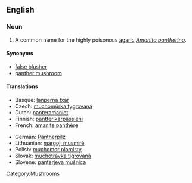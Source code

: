 ==English==
{{wikipedia|Amanita pantherina}}

===Noun===
{{en-noun|sg=[[panther]] [[cap]]}}

#A common name for the highly poisonous [[agaric]] ''[[Amanita pantherina]]''.

====Synonyms====
*[[false blusher]]
*[[panther mushroom]]

====Translations====
{{trans-top|''Amanita pantherina''}}
*Basque: [[lanperna txar]]
*Czech: [[muchomůrka tygrovaná]]
*Dutch: [[panteramaniet]]
*Finnish: [[pantterikärpässieni]]
*French: [[amanite panthère]]
{{trans-mid}}
*German: [[Pantherpilz]]
*Lithuanian: [[margoji musmirė]]
*Polish: [[muchomor plamisty]]
*Slovak: [[muchotrávka tigrovaná]]
*Slovene: [[panterjeva mušnica]]
{{trans-bottom}}

[[Category:Mushrooms]]